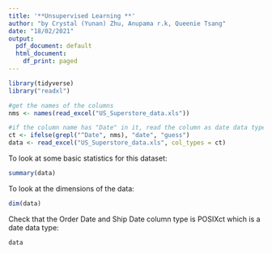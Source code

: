 ```yaml
---
title: '**Unsupervised Learning **'
author: "by Crystal (Yunan) Zhu, Anupama r.k, Queenie Tsang"
date: "18/02/2021"
output:
  pdf_document: default
  html_document:
    df_print: paged
---
```


```r
library(tidyverse)
library("readxl")
```

```r
#get the names of the columns
nms <- names(read_excel("US_Superstore_data.xls"))

#if the column name has "Date" in it, read the column as date data type, otherwise guess the type
ct <- ifelse(grepl("^Date", nms), "date", "guess")
data <- read_excel("US_Superstore_data.xls", col_types = ct)
```


To look at some basic statistics for this dataset:
```r
summary(data)
```
To look at the dimensions of the data:
```r
dim(data)
```

Check that the Order Date and Ship Date column type is POSIXct which is a date data type:
```r
data
```
